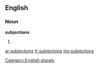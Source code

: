 ==English==

===Noun===
'''subjections'''

# {{plural of|[[subjection]]}}

[[Category:English plurals]]

[[ar:subjections]]
[[fr:subjections]]
[[my:subjections]]